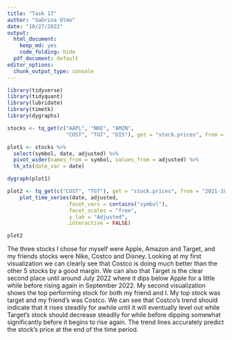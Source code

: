 ```yaml
---
title: "Task 17"
author: "Sabrina Olmo"
date: "10/27/2022"
output:
  html_document:
    keep_md: yes
    code_folding: hide
  pdf_document: default
editor_options:
  chunk_output_type: console
---
```


```r
library(tidyverse)
library(tidyquant)
library(lubridate)
library(timetk)
library(dygraphs)
```

```r
stocks <- tq_get(c("AAPL", "NKE", "AMZN", 
                   "COST", "TGT", "DIS"), get = "stock.prices", from = "2021-10-01", to = today())

plot1 <- stocks %>%  
  select(symbol, date, adjusted) %>%
  pivot_wider(names_from = symbol, values_from = adjusted) %>%
  tk_xts(date_var = date)

dygraph(plot1)

plot2 <- tq_get(c("COST", "TGT"), get = "stock.prices", from = "2021-10-01", to = today()) %>% 
    plot_time_series(date, adjusted,
                   .facet_vars = contains("symbol"),
                   .facet_scales = "free",
                   .y_lab = "Adjusted",
                   .interactive = FALSE)

plot2
```
The three stocks I chose for myself were Apple, Amazon and Target, and my friends stocks were Nike, Costco and Disney. Looking at my first visualization we can clearly see that Costco is doing much better than the other 5 stocks by a good margin. We can also that Target is the clear second place until around July 2022 where it dips below Apple for a little while before rising again in September 2022. My second visualization shows the top performing stock for both my friend and I. My top stock was target and my friend's was Costco. We can see that Costco's trend should indicate that it rises steadily for awhile until it will eventually level out while Target's stock should decrease steadily for while before dipping somewhat significantly before it begins to rise again. The trend lines accurately predict the stock's price at the end of the time period.